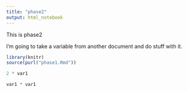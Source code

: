 ```yaml
---
title: "phase2"
output: html_notebook
---
```


This is phase2

I'm going to take a variable from another document and do stuff with it.


```r
library(knitr)
source(purl("phase1.Rmd"))
```


```r
2 * var1 
```

```r
var1 * var1
```


